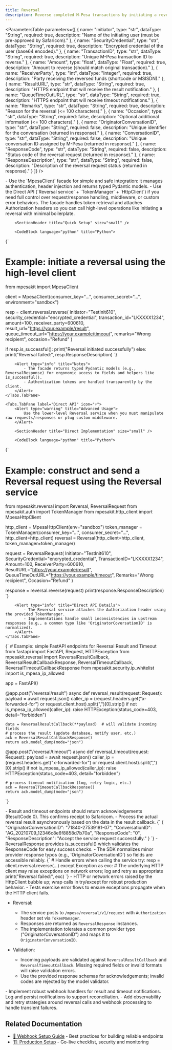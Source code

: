 ```yaml
---
title: Reversal
description: Reverse completed M-Pesa transactions by initiating a reversal request and handling asynchronous result notifications.
---
```



<SectionHeader
    subtitle="Reverse completed M-Pesa transactions by initiating a reversal request and handling asynchronous result notifications."
    gradient={true}
    size="large"
/>

<SectionHeader title="Parameters Definition" size="small" />

<ParametersTable
parameters={[
    {
        name: "Initiator",
        type: "str",
        dataType: "String",
        required: true,
        description: "Name of the initiating user (must be pre-approved by Safaricom)."
    },
    {
        name: "SecurityCredential",
        type: "str",
        dataType: "String",
        required: true,
        description: "Encrypted credential of the user (base64 encoded)."
    },
    {
        name: "TransactionID",
        type: "str",
        dataType: "String",
        required: true,
        description: "Unique M-Pesa transaction ID to reverse."
    },
    {
        name: "Amount",
        type: "float",
        dataType: "Float",
        required: true,
        description: "Amount to reverse (should match original transaction)."
    },
    {
        name: "ReceiverParty",
        type: "int",
        dataType: "Integer",
        required: true,
        description: "Party receiving the reversed funds (shortcode or MSISDN)."
    },
    {
        name: "ResultURL",
        type: "str",
        dataType: "String",
        required: true,
        description: "HTTPS endpoint that will receive the result notification."
    },
    {
        name: "QueueTimeOutURL",
        type: "str",
        dataType: "String",
        required: true,
        description: "HTTPS endpoint that will receive timeout notifications."
    },
    {
        name: "Remarks",
        type: "str",
        dataType: "String",
        required: true,
        description: "Reason for the reversal (<= 100 characters)."
    },
    {
        name: "Occasion",
        type: "str",
        dataType: "String",
        required: false,
        description: "Optional additional information (<= 100 characters)."
    },
    {
        name: "OriginatorConversationID",
        type: "str",
        dataType: "String",
        required: false,
        description: "Unique identifier for the conversation (returned in response)."
    },
    {
        name: "ConversationID",
        type: "str",
        dataType: "String",
        required: false,
        description: "Unique conversation ID assigned by M-Pesa (returned in response)."
    },
    {
        name: "ResponseCode",
        type: "str",
        dataType: "String",
        required: false,
        description: "Status code of the reversal request (returned in response)."
    },
    {
        name: "ResponseDescription",
        type: "str",
        dataType: "String",
        required: false,
        description: "Description of the reversal request status (returned in response)."
    }
]}
/>

<SectionHeader
    title="Overview"
    subtitle="Reversal allows you to cancel or reverse a previously completed M-Pesa transaction. It is an asynchronous operation with callbacks for results and timeouts."
    size="small"
/>

<Alert type="info" title="Implementation Options">
    - Use the `MpesaClient` facade for simple and safe integration: it manages authentication, header injection and returns typed Pydantic models.  
    - Use the Direct API (`Reversal service` + `TokenManager` + `HttpClient`) if you need full control over request/response handling, middleware, or custom error behaviors.
</Alert>

<Tabs defaultValue={0}>
    <Tabs.TabPane label="MpesaClient (Recommended)" icon="🚀">
        <Alert type="info" title="Why use MpesaClient">
            The facade handles token retrieval and attaches Authorization headers so you can call high-level operations like initiating a reversal with minimal boilerplate.
        </Alert>

        <SectionHeader title="Quick Setup" size="small" />

        <CodeBlock language="python" title="Python">
{`
# Example: initiate a reversal using the high-level client
from mpesakit import MpesaClient

client = MpesaClient(consumer_key="...", consumer_secret="...", environment="sandbox")

resp = client.reversal.reverse(
    initiator="TestInit610",
    security_credential="encrypted_credential",
    transaction_id="LKXXXX1234",
    amount=100,
    receiver_party=600610,
    result_url="https://your.example/result",
    queue_timeout_url="https://your.example/timeout",
    remarks="Wrong recipient",
    occasion="Refund"
)

if resp.is_successful():
    print("Reversal initiated successfully")
else:
    print("Reversal failed:", resp.ResponseDescription)
`}
        </CodeBlock>

        <Alert type="info" title="Notes">
            - The facade returns typed Pydantic models (e.g., ReversalResponse) for ergonomic access to fields and helpers like is_successful().  
            - Authentication tokens are handled transparently by the client.
        </Alert>
    </Tabs.TabPane>

    <Tabs.TabPane label="Direct API" icon="⚡">
        <Alert type="warning" title="Advanced Usage">
            Use the lower-level Reversal service when you must manipulate raw requests/responses or plug custom middleware.
        </Alert>

        <SectionHeader title="Direct Implementation" size="small" />

        <CodeBlock language="python" title="Python">
{`
# Example: construct and send a Reversal request using the Reversal service
from mpesakit.reversal import Reversal, ReversalRequest
from mpesakit.auth import TokenManager
from mpesakit.http_client import MpesaHttpClient

http_client = MpesaHttpClient(env="sandbox")
token_manager = TokenManager(consumer_key="...", consumer_secret="...", http_client=http_client)
reversal = Reversal(http_client=http_client, token_manager=token_manager)

request = ReversalRequest(
    Initiator="TestInit610",
    SecurityCredential="encrypted_credential",
    TransactionID="LKXXXX1234",
    Amount=100,
    ReceiverParty=600610,
    ResultURL="https://your.example/result",
    QueueTimeOutURL="https://your.example/timeout",
    Remarks="Wrong recipient",
    Occasion="Refund"
)

response = reversal.reverse(request)
print(response.ResponseDescription)
`}
        </CodeBlock>

        <Alert type="info" title="Direct API Details">
            - The Reversal service attaches the Authorization header using the provided TokenManager.  
            - Implementations handle small inconsistencies in upstream responses (e.g., a common typo like 'OriginatorCoversationID' is normalized).
        </Alert>
    </Tabs.TabPane>
</Tabs>

<SectionHeader title="Webhook Handling (Result & Timeout)" size="small" />

<CodeBlock language="python" title="Python">
{`
# Example: simple FastAPI endpoints for Reversal Result and Timeout
from fastapi import FastAPI, Request, HTTPException
from mpesakit.reversal import ReversalResultCallback, ReversalResultCallbackResponse, ReversalTimeoutCallback, ReversalTimeoutCallbackResponse
from mpesakit.security.ip_whitelist import is_mpesa_ip_allowed

app = FastAPI()

@app.post("/reversal/result")
async def reversal_result(request: Request):
    payload = await request.json()
    caller_ip = (request.headers.get("x-forwarded-for") or request.client.host).split(",")[0].strip()
    if not is_mpesa_ip_allowed(caller_ip):
        raise HTTPException(status_code=403, detail="forbidden")

    data = ReversalResultCallback(**payload)  # will validate incoming fields
    # process the result (update database, notify user, etc.)
    ack = ReversalResultCallbackResponse()
    return ack.model_dump(mode="json")


@app.post("/reversal/timeout")
async def reversal_timeout(request: Request):
    payload = await request.json()
    caller_ip = (request.headers.get("x-forwarded-for") or request.client.host).split(",")[0].strip()
    if not is_mpesa_ip_allowed(caller_ip):
        raise HTTPException(status_code=403, detail="forbidden")

    # process timeout notification (log, retry logic, etc.)
    ack = ReversalTimeoutCallbackResponse()
    return ack.model_dump(mode="json")
`}
</CodeBlock>

<Alert type="info" title="Important behavior">
    - Result and timeout endpoints should return acknowledgements (ResultCode 0). This confirms receipt to Safaricom.  
    - Process the actual reversal result asynchronously based on the data in the result callback.
</Alert>

<SectionHeader title="Responses & Helpers" size="small" />

<CodeBlock language="json" title="Example Reversal Success Response">
{`
{
    "OriginatorConversationID": "71840-27539181-07",
    "ConversationID": "AG_20210709_12346c8e6f8858d7b70a",
    "ResponseCode": "0",
    "ResponseDescription": "Accept the service request successfully."
}
`}
</CodeBlock>

<Alert type="info" title="Response Handling">
    - ReversalResponse provides is_successful() which validates the ResponseCode for easy success checks.
    - The SDK normalizes minor provider response typos (e.g., 'OriginatorCoversationID') so fields are accessible reliably.
</Alert>

<SectionHeader title="Error Handling" size="small" />

<CodeBlock language="python" title="Python">
{`
# Handle errors when calling the service
try:
    resp = client.reversal.reverse(...)
except Exception as exc:
    # The underlying HTTP client may raise exceptions on network errors; log and retry as appropriate
    print("Reversal failed:", exc)
`}
</CodeBlock>

<Alert type="info" title="Notes">
    - HTTP or network errors raised by the HttpClient bubble up; wrap calls in try/except for robust production behavior.  
    - Tests exercise error flows to ensure exceptions propagate when the HTTP client fails.
</Alert>

<SectionHeader title="Testing & Expected Behaviors" size="small" />

- Reversal:
    - The service posts to `/mpesa/reversal/v1/request` with `Authorization` header set via `TokenManager`.
    - Responses are returned as `ReversalResponse` instances.
    - The implementation tolerates a common provider typo ("OriginatorCoversationID") and maps it to `OriginatorConversationID`.

- Validation:
    - Incoming payloads are validated against `ReversalResultCallback` and `ReversalTimeoutCallback`. Missing required fields or invalid formats will raise validation errors.
    - Use the provided response schemas for acknowledgements; invalid codes are rejected by the model validator.

<SectionHeader title="Next Steps" size="small" />

<Alert type="info" title="What's Next?">
    - Implement robust webhook handlers for result and timeout notifications. Log and persist notifications to support reconciliation.  
    - Add observability and retry strategies around reversal calls and webhook processing to handle transient failures.
</Alert>

## Related Documentation

- [📡 Webhook Setup Guide](/webhooks-best-practices) - Best practices for building reliable endpoints
- [🏗️ Production Setup](/production) - Go-live checklist, security and monitoring